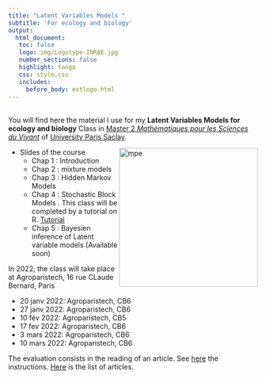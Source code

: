 ```yaml
---
title: "Latent Variables Models "
subtitle: 'For ecology and biology'
output: 
  html_document:
   toc: false
   logo: img/Logotype-INRAE.jpg
   number_sections: false
   highlight: tango
   css: style.css
   includes:
     before_body: extlogo.html
---
```


<br>
You will find here the material I use for my **Latent Variables Models for ecology and biology** Class  in [Master 2  *Mathématiques pour les Sciences du Vivant*](https://sites.google.com/view/m2-msv/) of [University Paris Saclay](https://www.universite-paris-saclay.fr/en/education/master/mathematics-and-applications/m2-mathematiques-pour-les-sciences-du-vivant). 

<img src="img/HMM.png" alt="mpe" width = "280px" align="right"> </img>

  * Slides of the course
    * Chap 1 : Introduction [<i class="fa fa-download"></i>](LatentVariablesModels/chap1_LVM_Intro.pdf)
    * Chap 2 : mixture models [<i class="fa fa-download"></i>](LatentVariablesModels/chap2_LVM_Mixtures.pdf)
    * Chap 3 : Hidden Markov Models  [<i class="fa fa-download"></i>](LatentVariablesModels/chap3_LVM_HMM.pdf)
    * Chap 4 : Stochastic Block Models [<i class="fa fa-download"></i>](LatentVariablesModels/chap4_LVM_SBM_LBM.pdf). This class will be completed by a tutorial on R.  [Tutorial](LatentVariablesModels/TutorialBM.html)
    * Chap 5 : Bayesien inference of Latent variable models (Available soon)

   

    
In 2022, the class will take place at Agroparistech, 16 rue CLaude Bernard, Paris

  * 20 janv 2022: Agroparistech, CB6 
  * 27 janv 2022: Agroparistech, CB6 
  * 10 fév 2022:  Agroparistech, CB5 
  * 17 fev 2022:  Agroparistech, CB6 
  * 3 mars 2022: Agroparistech, CB6
  * 10 mars 2022: Agroparistech, CB6
  
The evaluation consists in the reading of an article. 
See [here](LatentVariablesModels/InstructionLectureArticle2022.pdf) the instructions. 
[Here](LatentVariablesModels/Articles_lecture_2022.zip)   is the list of  articles.


